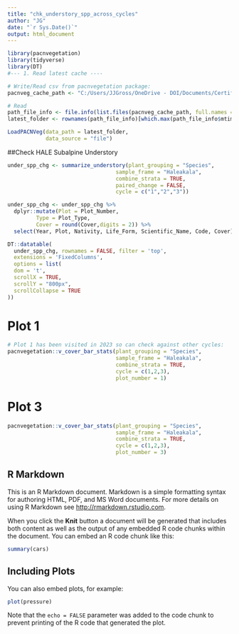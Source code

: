 ```yaml
---
title: "chk_understory_spp_across_cycles"
author: "JG"
date: "`r Sys.Date()`"
output: html_document
---
```


```r
library(pacnvegetation)
library(tidyverse)
library(DT)
#--- 1. Read latest cache ----

# Write/Read csv from pacnvegetation package:
pacnveg_cache_path <- "C:/Users/JJGross/OneDrive - DOI/Documents/Certification_Local/Databases/R_WritePACNVeg"

# Read
path_file_info <- file.info(list.files(pacnveg_cache_path, full.names = T))
latest_folder <- rownames(path_file_info)[which.max(path_file_info$mtime)]

LoadPACNVeg(data_path = latest_folder,
            data_source = "file")


```

##Check HALE Subalpine Understory

```r
under_spp_chg <- summarize_understory(plant_grouping = "Species",
                                  sample_frame = "Haleakala",
                                  combine_strata = TRUE,
                                  paired_change = FALSE,
                                  cycle = c("1","2","3"))

under_spp_chg <- under_spp_chg %>%
  dplyr::mutate(Plot = Plot_Number,
         Type = Plot_Type,
         Cover = round(Cover,digits = 2)) %>%
  select(Year, Plot, Nativity, Life_Form, Scientific_Name, Code, Cover) 

DT::datatable(
  under_spp_chg, rownames = FALSE, filter = 'top',
  extensions = 'FixedColumns',
  options = list(
  dom = 't',
  scrollX = TRUE, 
  scrollY = "800px",
  scrollCollapse = TRUE
))


```


# Plot 1
```r
# Plot 1 has been visited in 2023 so can check against other cycles:
pacnvegetation::v_cover_bar_stats(plant_grouping = "Species",
                                  sample_frame = "Haleakala",
                                  combine_strata = TRUE,
                                  cycle = c(1,2,3),
                                  plot_number = 1)
```

# Plot 3

```r
pacnvegetation::v_cover_bar_stats(plant_grouping = "Species",
                                  sample_frame = "Haleakala",
                                  combine_strata = TRUE,
                                  cycle = c(1,2,3),
                                  plot_number = 3)
```


## R Markdown

This is an R Markdown document. Markdown is a simple formatting syntax for authoring HTML, PDF, and MS Word documents. For more details on using R Markdown see <http://rmarkdown.rstudio.com>.

When you click the **Knit** button a document will be generated that includes both content as well as the output of any embedded R code chunks within the document. You can embed an R code chunk like this:

```r
summary(cars)
```

## Including Plots

You can also embed plots, for example:

```r
plot(pressure)
```

Note that the `echo = FALSE` parameter was added to the code chunk to prevent printing of the R code that generated the plot.
